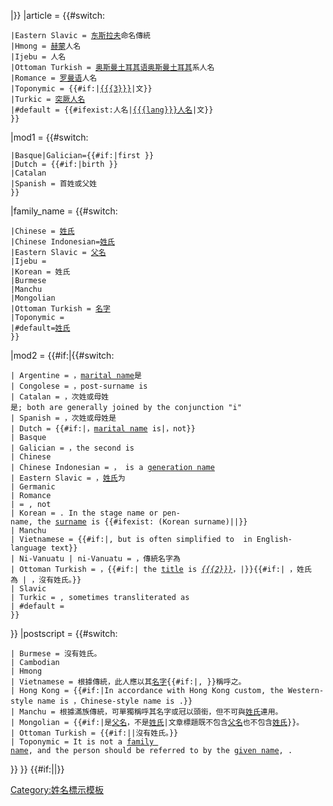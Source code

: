 {{Family name hatnote/core 
|1 = {{#ifeq:{{{lang|}}}|Korean|{{#ifexist:{{{1}}} (Korean surname)|[[{{{1}}} (Korean surname)|{{{1}}}]]|{{{1}}}}}|{{{1}}}}}
|article = {{#switch:{{{lang|}}}
 |Eastern Slavic = [[东斯拉夫语支|东斯拉夫]]命名傳統
 |Hmong = [[苗族蒙人|赫蒙]]人名
 |Ijebu = {{link-en|伊杰布王国|Ijebu Kingdom|伊杰布}}人名
 |Ottoman Turkish = [[奥斯曼土耳其语奥斯曼土耳其]]系人名
 |Romance = [[罗曼语族|罗曼语]]人名
 |Toponymic = {{#if:{{{3|}}}|[[{{{3}}}]]|文}}
 |Turkic = [[突厥语族|突厥人名]]
 |#default = {{#ifexist:{{{lang}}}人名|[[{{{lang}}}人名]]|文}}
 }}
|mod1 = {{#switch:{{{lang|}}}
 |Basque|Galician={{#if:{{{2|}}}|first&#32;}}
 |Dutch = {{#if:{{{nd|}}}|birth&#32;}}
 |Catalan
 |Spanish = 首姓或父姓&#32;
 }}
|family_name = {{#switch:{{{lang|}}}
 |Chinese = [[汉姓|姓氏]]
 |Chinese Indonesian=[[印度尼西亞華人姓氏|姓氏]]
 |Eastern Slavic = [[父名]]
 |Ijebu = {{link-en|约鲁巴人名|Yoruba name|约鲁巴姓氏}}
 |Korean = 姓氏
 |Burmese
 |Manchu
 |Mongolian
 |Ottoman Turkish = [[名 (人名)|名字]]
 |Toponymic = {{link-en|地名姓氏|toponymic surname}}
 |#default=[[姓氏]]
 }}
|mod2 = {{#if:{{{2|}}}{{{3|}}}|{{#switch:{{{lang|}}}
 | Argentine = ，[[married name|marital name]]是'' {{{2|}}}''
 | Congolese = ，post-surname is '' {{{2|}}}''
 | Catalan = ，次姓或母姓是'' {{{2|}}}''; both are generally joined by the conjunction "i"
 | Spanish = ，次姓或母姓是'' {{{2|}}}''
 | Dutch = {{#if:{{{nd|}}}|，[[married name|marital name]] is|，not}} '' {{{2|}}}''
 | Basque
 | Galician = ，the second is '' {{{2}}}''
 | Chinese
 | Chinese Indonesian = ，'' {{{2}}}'' is a [[generation name]]
 | Eastern Slavic = ，[[姓氏]]为{{{2}}}
 | Germanic
 | Romance
 | = , not '' {{{2}}}''
 | Korean = . In the stage name or pen-name, the [[surname]] is {{#ifexist:{{{2}}} (Korean surname)|[[{{{2}}} (Korean surname)|''{{{2}}}'']]|''{{{2}}}''}}
 | Manchu
 | Vietnamese = {{#if:{{{3|}}}|, but is often simplified to ''{{{3}}}'' in English-language text}}
 | Ni-Vanuatu | ni-Vanuatu = ，傳統名字為'' {{{2}}}''
 | Ottoman Turkish = ，{{#if:{{{2|}}}| the [[List of Ottoman titles and appellations|title]] is ''[[{{{2}}}]]''，|}}{{#if:{{{3|}}}| ，姓氏為''{{{3}}}'' | ，沒有姓氏。}}
 | Slavic
 | Turkic = , sometimes transliterated as '' {{{2}}}''
 | #default = 
 }}
}}
|postscript = {{#switch:{{{lang|}}}
 | Burmese = 沒有姓氏。
 | Cambodian
 | Hmong
 | Vietnamese = 根據{{{lang}}}傳統，此人應以其[[名 (人名)|名字]]{{#if:{{{2|}}}|, ''{{{2}}}''}}稱呼之。
 | Hong Kong = {{#if:{{{2|}}}{{{3|}}}|In accordance with Hong Kong custom, the Western-style name is {{{2|}}}，Chinese-style name is {{{3|}}}.}}
 | Manchu = 根據滿族傳統，可單獨稱呼其名字或冠以頭銜，但不可與[[姓氏]]''{{{2}}}''連用。
 | Mongolian = {{#if:{{{2|}}}|''{{{2}}}''是[[父名]]，不是[[姓氏]]|文章標題既不包含[[父名]]也不包含[[姓氏]]}}。
 | Ottoman Turkish = {{#if:{{{2|}}}{{{3|}}}||沒有姓氏。}}
 | Toponymic = It is not a [[surname|family name]], and the person should be referred to by the [[given name]], '' {{{2}}}''.
}}
}}<!--Tracking-->{{#if:{{{1|}}}||{{main other|[[Category:Pages using family name hatnote with no first parameter]]}}}}<noinclude>
{{documentation}}[[Category:姓名標示模板]]
</noinclude>